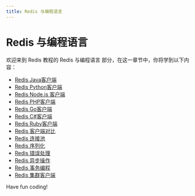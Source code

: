```yaml
---
title: Redis 与编程语言
---
```


# Redis 与编程语言

欢迎来到 Redis 教程的 Redis 与编程语言 部分，在这一章节中，你将学到以下内容：

- [Redis Java客户端](./0-redis-java-client.mdx)
- [Redis Python客户端](./1-redis-python-client.mdx)
- [Redis Node.js 客户端](./2-redis-nodejs-client.mdx)
- [Redis PHP客户端](./3-redis-php-client.mdx)
- [Redis Go客户端](./4-redis-go-client.mdx)
- [Redis C#客户端](./5-redis-c-client.mdx)
- [Redis Ruby客户端](./6-redis-ruby-client.mdx)
- [Redis 客户端对比](./7-redis-client-comparison.mdx)
- [Redis 连接池](./8-redis-connection-pool.mdx)
- [Redis 序列化](./9-redis-serialization.mdx)
- [Redis 错误处理](./10-redis-error-handling.mdx)
- [Redis 异步操作](./11-redis-asynchronous-operation.mdx)
- [Redis 事务编程](./12-redis-transaction-programming.mdx)
- [Redis 集群客户端](./13-redis-cluster-client.mdx)

Have fun coding!